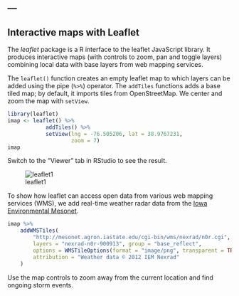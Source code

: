 ---
---

## Interactive maps with Leaflet

The *leaflet* package is a R interface to the leaflet JavaScript library. It produces interactive maps (with controls to zoom, pan and toggle layers) combining local data with base layers from web mapping services.

<!--split-->

The `leaflet()` function creates an empty leaflet map to which layers can be added using the pipe (`%>%`) operator. The `addTiles` functions adds a base tiled map; by default, it imports tiles from OpenStreetMap. We center and zoom the map with `setView`. 

```r
library(leaflet)
imap <- leaflet() %>%
            addTiles() %>%
            setView(lng = -76.505206, lat = 38.9767231, 
                    zoom = 7)
imap
```

<!--split-->

Switch to the "Viewer" tab in RStudio to see the result.

![leaflet1]({{ site.baseurl }}/images/leaflet1.png)

<!--split-->

To show how leaflet can access open data from various web mapping services (WMS), we add real-time weather radar data from the [Iowa Environmental Mesonet](https://mesonet.agron.iastate.edu/ogc/).

```r
imap %>%
    addWMSTiles(
        "http://mesonet.agron.iastate.edu/cgi-bin/wms/nexrad/n0r.cgi",
        layers = "nexrad-n0r-900913", group = "base_reflect",
        options = WMSTileOptions(format = "image/png", transparent = TRUE),
        attribution = "Weather data © 2012 IEM Nexrad"
    )
```

Use the map controls to zoom away from the current location and find ongoing storm events.
